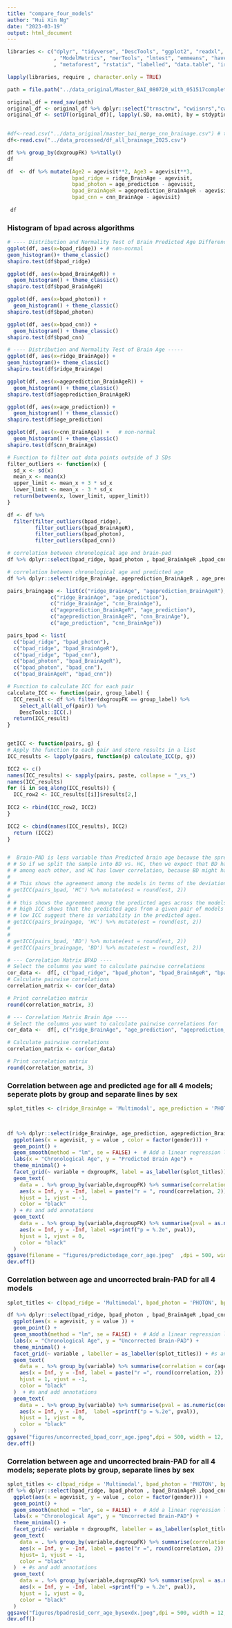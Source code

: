 ```yaml
---
title: "compare_four_models"
author: "Hui Xin Ng"
date: "2023-03-19"
output: html_document
---
```


```r
libraries <- c("dplyr", "tidyverse", "DescTools", "ggplot2", "readxl", "lme4"
               , "ModelMetrics", "merTools", "lmtest", "emmeans", "haven", "lmerTest"
               , "metaforest", "rstatix", "labelled", "data.table", 'irr')

lapply(libraries, require , character.only = TRUE)

```

 
```r

path = file.path("../data_original/Master_BAI_080720_with_051517completers_060117imagingmaster_genotypes_brainages_ENIGMA_FS_MERGEFK_30122020.sav")

original_df = read_sav(path)
original_df <- original_df %>% dplyr::select("trnsctrw", "cwiisnrs","cwiisis", "cwiicns","fsrp5","stdyptid", 'visit', 'dxgroupFK', 'agevisit') %>% filter(!is.na(trnsctrw)|!is.na(fsrp5)) %>% arrange(stdyptid)
original_df <- setDT(original_df)[, lapply(.SD, na.omit), by = stdyptid]
 
```

```r
#df<-read.csv("../data_original/master_bai_merge_cnn_brainage.csv") # this file is created from the Jupyter notebook to produce the same 44 BD and 73 HC participants for analyses 
df<-read.csv("../data_processed/df_all_brainage_2025.csv") 

df %>% group_by(dxgroupFK) %>%tally()
df

```

```r
  
 
 
df  <- df %>% mutate(Age2 = agevisit**2, Age3 = agevisit**3, 
                     bpad_ridge = ridge_BrainAge - agevisit,
                     bpad_photon = age_prediction - agevisit,
                     bpad_BrainAgeR = ageprediction_BrainAgeR - agevisit,
                     bpad_cnn = cnn_BrainAge - agevisit)
 
 df
```

### Histogram of bpad across algorithms
```r
# ---- Distribution and Normality Test of Brain Predicted Age Difference ----- 
ggplot(df, aes(x=bpad_ridge)) + # non-normal
geom_histogram()+ theme_classic()
shapiro.test(df$bpad_ridge)

ggplot(df, aes(x=bpad_BrainAgeR)) + 
  geom_histogram() + theme_classic()
shapiro.test(df$bpad_BrainAgeR)

ggplot(df, aes(x=bpad_photon)) + 
  geom_histogram() + theme_classic()
shapiro.test(df$bpad_photon)

ggplot(df, aes(x=bpad_cnn)) + 
  geom_histogram() + theme_classic()
shapiro.test(df$bpad_cnn)

# ---- Distribution and Normality Test of Brain Age ----- 
ggplot(df, aes(x=ridge_BrainAge)) + 
geom_histogram()+ theme_classic()
shapiro.test(df$ridge_BrainAge)

ggplot(df, aes(x=ageprediction_BrainAgeR)) + 
  geom_histogram() + theme_classic()
shapiro.test(df$ageprediction_BrainAgeR)

ggplot(df, aes(x=age_prediction)) + 
  geom_histogram() + theme_classic()
shapiro.test(df$age_prediction)

ggplot(df, aes(x=cnn_BrainAge)) +   # non-normal
  geom_histogram() + theme_classic()
shapiro.test(df$cnn_BrainAge)

# Function to filter out data points outside of 3 SDs
filter_outliers <- function(x) {
  sd_x <- sd(x)
  mean_x <- mean(x)
  upper_limit <- mean_x + 3 * sd_x
  lower_limit <- mean_x - 3 * sd_x
  return(between(x, lower_limit, upper_limit))
}

df <- df %>%  
  filter(filter_outliers(bpad_ridge),
         filter_outliers(bpad_BrainAgeR),
         filter_outliers(bpad_photon),
         filter_outliers(bpad_cnn)) 

# correlation between chronological age and brain-pad
df %>% dplyr::select(bpad_ridge, bpad_photon , bpad_BrainAgeR ,bpad_cnn, dxgroupFK, gender, agevisit) %>%  melt(id = c('agevisit', 'dxgroupFK', 'gender'))%>% group_by(variable, dxgroupFK) %>% summarise(pval = as.numeric(cor.test(agevisit, value)[3]),                                                                correlation = cor(agevisit, value))%>% mutate(pval = round(pval, 3), correlation = round(correlation, 3))

# correlation between chronological age and predicted age
df %>% dplyr::select(ridge_BrainAge, ageprediction_BrainAgeR , age_prediction ,cnn_BrainAge, dxgroupFK, gender, agevisit) %>%  melt(id = c('agevisit', 'dxgroupFK', 'gender'))%>% group_by(variable, dxgroupFK) %>% summarise(pval = as.numeric(cor.test(agevisit, value)[3]),  correlation = cor(agevisit, value))%>% mutate(pval = round(pval, 3), correlation = round(correlation, 3)) %>% filter()

pairs_braingage <- list(c("ridge_BrainAge", "ageprediction_BrainAgeR"),
              c("ridge_BrainAge", "age_prediction"),
              c("ridge_BrainAge", "cnn_BrainAge"),
              c("ageprediction_BrainAgeR", "age_prediction"),
              c("ageprediction_BrainAgeR", "cnn_BrainAge"),
              c("age_prediction", "cnn_BrainAge"))

pairs_bpad <- list(
  c("bpad_ridge", "bpad_photon"),
  c("bpad_ridge", "bpad_BrainAgeR"),
  c("bpad_ridge", "bpad_cnn"),
  c("bpad_photon", "bpad_BrainAgeR"),
  c("bpad_photon", "bpad_cnn"),
  c("bpad_BrainAgeR", "bpad_cnn"))

# Function to calculate ICC for each pair
calculate_ICC <- function(pair, group_label) {
  ICC_result <- df %>% filter(dxgroupFK == group_label) %>%
    select_all(all_of(pair)) %>%
    DescTools::ICC(.)
  return(ICC_result)
}


getICC <- function(pairs, g) {
# Apply the function to each pair and store results in a list
ICC_results <- lapply(pairs, function(p) calculate_ICC(p, g))

ICC2 <- c()
names(ICC_results) <- sapply(pairs, paste, collapse = "_vs_")
names(ICC_results)
for (i in seq_along(ICC_results)) {
  ICC_row2 <- ICC_results[[i]]$results[2,]
 
ICC2 <- rbind(ICC_row2, ICC2)
}

ICC2 <- cbind(names(ICC_results), ICC2)  
  return (ICC2)
}


#  Brain-PAD is less variable than Predicted brain age because the spread is smaller
# # So if we split the sample into BD vs. HC, then we expect that BD has higher correlation
# # among each other, and HC has lower correlation, because BD might have a wider spread than HC
# 
# # This shows the agreement among the models in terms of the deviation from chronological age in terms of
# getICC(pairs_bpad, 'HC') %>% mutate(est = round(est, 2))
# 
# # this shows the agreement among the predicted ages across the models
# # high ICC shows that the predicted ages from a given pair of models are similar to each other
# # low ICC suggest there is variability in the predicted ages. 
# getICC(pairs_braingage, 'HC') %>% mutate(est = round(est, 2))
# 
# 
# getICC(pairs_bpad, 'BD') %>% mutate(est = round(est, 2))
# getICC(pairs_braingage, 'BD') %>% mutate(est = round(est, 2))

```

```r
# --- Correlation Matrix BPAD ---- 
# Select the columns you want to calculate pairwise correlations 
cor_data <-  df[, c("bpad_ridge", "bpad_photon", "bpad_BrainAgeR", "bpad_cnn")]
# Calculate pairwise correlations
correlation_matrix <- cor(cor_data)

# Print correlation matrix
round(correlation_matrix, 3)

# --- Correlation Matrix Brain Age ---- 
# Select the columns you want to calculate pairwise correlations for
cor_data <-  df[, c("ridge_BrainAge", "age_prediction", "ageprediction_BrainAgeR", "cnn_BrainAge")]

# Calculate pairwise correlations
correlation_matrix <- cor(cor_data)

# Print correlation matrix
round(correlation_matrix, 3)
```

### Correlation between age and predicted age for all 4 models; seperate plots by group and separate lines by sex
```r
splot_titles <- c(ridge_BrainAge = 'Multimodal', age_prediction = 'PHOTON', ageprediction_BrainAgeR =  'BrainageR', cnn_BrainAge = 'DenseNet', `0` = 'HC', `1` = 'BD')

 

df %>% dplyr::select(ridge_BrainAge, age_prediction, ageprediction_BrainAgeR , cnn_BrainAge , dxgroupFK, gender, agevisit) %>%  melt(id = c('agevisit', 'dxgroupFK', 'gender')) %>%
  ggplot(aes(x = agevisit, y = value , color = factor(gender))) +
  geom_point() +
  geom_smooth(method = "lm", se = FALSE) +  # Add a linear regression line
  labs(x = "Chronological Age", y = "Predicted Brain Age") +
  theme_minimal() +
  facet_grid(~ variable + dxgroupFK, label = as_labeller(splot_titles)) +  
  geom_text(
    data = . %>% group_by(variable,dxgroupFK) %>% summarise(correlation = cor(agevisit, value, use = "complete.obs" , method = "pearson")),
    aes(x = Inf, y = -Inf, label = paste("r = ", round(correlation, 2)) ),
    hjust = 1, vjust = -1,
    color = "black"
  ) + #s and add annotations
  geom_text(
    data = . %>% group_by(variable,dxgroupFK) %>% summarise(pval = as.numeric(cor.test(agevisit, value)[3])),
    aes(x = Inf, y = -Inf, label =sprintf("p = %.2e", pval)),
    hjust = 1, vjust = 0,
    color = "black"
  ) 
ggsave(filename = "figures/predictedage_corr_age.jpeg"  ,dpi = 500, width = 12, height = 3)
dev.off()

```
### Correlation between age and uncorrected brain-PAD for all 4 models 
```r
splot_titles <- c(bpad_ridge = 'Multimodal', bpad_photon = 'PHOTON', bpad_BrainAgeR =  'BrainageR', bpad_cnn = 'DenseNet',  `0` = 'HC',`1` = 'BD')

df %>% dplyr::select(bpad_ridge, bpad_photon , bpad_BrainAgeR ,bpad_cnn, dxgroupFK, gender, agevisit) %>%  melt(id = c('agevisit', 'dxgroupFK', 'gender')) %>%
  ggplot(aes(x = agevisit, y = value )) +
  geom_point() +
  geom_smooth(method = "lm", se = FALSE) +  # Add a linear regression line
  labs(x = "Chronological Age", y = "Uncorrected Brain-PAD") +
  theme_minimal() +
  facet_grid(~ variable , labeller = as_labeller(splot_titles)) + #s and add annotations
  geom_text(
    data = . %>% group_by(variable) %>% summarise(correlation = cor(agevisit, value, use = "complete.obs", method = "pearson")),
    aes(x = Inf, y = -Inf, label = paste("r =", round(correlation, 2)) ),
    hjust = 1, vjust = -1,
    color = "black"
  )  + #s and add annotations
  geom_text(
    data = . %>% group_by(variable) %>% summarise(pval = as.numeric(cor.test(agevisit, value)[3])),
    aes(x = Inf, y = -Inf,  label =sprintf("p = %.2e", pval)),
    hjust = 1, vjust = 0,
    color = "black"
  )   
ggsave("figures/uncorrected_bpad_corr_age.jpeg",dpi = 500, width = 12, height = 3)
dev.off()
```

### Correlation between age and uncorrected brain-PAD for all 4 models; seperate plots by group, separate lines by sex
```r
splot_titles <- c(bpad_ridge = 'Multimodal', bpad_photon = 'PHOTON', bpad_BrainAgeR =  'BrainageR', bpad_cnn = 'DenseNet',  `0` = 'HC',  `1` = 'BD')
df %>% dplyr::select(bpad_ridge, bpad_photon , bpad_BrainAgeR ,bpad_cnn, dxgroupFK, gender, agevisit) %>%  melt(id = c('agevisit', 'dxgroupFK', 'gender')) %>%
  ggplot(aes(x = agevisit, y = value , color = factor(gender))) +
  geom_point() +
  geom_smooth(method = "lm", se = FALSE) +  # Add a linear regression line
  labs(x = "Chronological Age", y = "Uncorrected Brain-PAD") +
  theme_minimal() +
  facet_grid(~ variable + dxgroupFK, labeller = as_labeller(splot_titles)) + #s and add annotations
  geom_text(
    data = . %>% group_by(variable,dxgroupFK) %>% summarise(correlation = cor(agevisit, value, use = "complete.obs", method = "pearson")),
    aes(x = Inf, y = -Inf, label = paste("r =", round(correlation, 2)) ),
    hjust= 1, vjust = -1,
    color = "black"
  )  + #s and add annotations
  geom_text(
    data = . %>% group_by(variable,dxgroupFK) %>% summarise(pval = as.numeric(cor.test(agevisit, value)[3])),
    aes(x = Inf, y = -Inf, label =sprintf("p = %.2e", pval)),
    hjust = 1, vjust = 0,
    color = "black"
  )   
ggsave("figures/bpadresid_corr_age_bysexdx.jpeg",dpi = 500, width = 12, height = 3)
dev.off()
 
```
